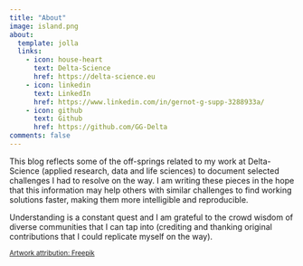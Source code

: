 ```yaml
---
title: "About"
image: island.png
about:
  template: jolla
  links:
    - icon: house-heart
      text: Delta-Science
      href: https://delta-science.eu
    - icon: linkedin
      text: LinkedIn
      href: https://www.linkedin.com/in/gernot-g-supp-3288933a/
    - icon: github
      text: Github
      href: https://github.com/GG-Delta
comments: false
---
```


This blog reflects some of the off-springs related to my work at Delta-Science (applied research, data and life sciences) to document selected challenges I had to resolve on the way. I am writing these pieces in the hope that this information may help others with similar challenges to find working solutions faster, making them more intelligible and reproducible.

Understanding is a constant quest and I am grateful to the crowd wisdom of diverse communities that I can tap into (crediting and thanking original contributions that I could replicate myself on the way).

~[Artwork attribution: Freepik](https://www.flaticon.com/free-icons/sky)~
